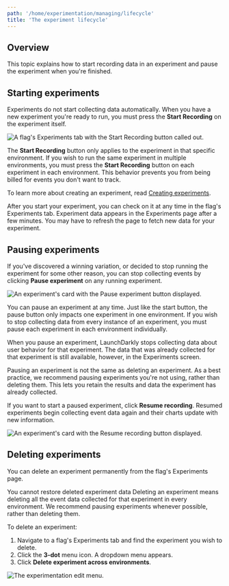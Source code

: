 ```yaml
---
path: '/home/experimentation/managing/lifecycle'
title: 'The experiment lifecycle'
---
```


## Overview

This topic explains how to start recording data in an experiment and pause the experiment when you're finished.

## Starting experiments

Experiments do not start collecting data automatically. When you have a new experiment you're ready to run, you must press the **Start Recording** on the experiment itself.

![A flag's Experiments tab with the Start Recording button called out.](../../../images/experiment-start-recording-callout.png)

The **Start Recording** button only applies to the experiment in that specific environment. If you wish to run the same experiment in multiple environments, you must press the **Start Recording** button on each experiment in each environment. This behavior prevents you from being billed for events you don't want to track.

To learn more about creating an experiment, read [Creating experiments](/home/experimentation/create).

After you start your experiment, you can check on it at any time in the flag's Experiments tab. Experiment data appears in the Experiments page after a few minutes. You may have to refresh the page to fetch new data for your experiment.

## Pausing experiments

If you've discovered a winning variation, or decided to stop running the experiment for some other reason, you can stop collecting events by clicking **Pause experiment** on any running experiment.

![An experiment's card with the Pause experiment button displayed.](../../../images/experiment-pause.png)

You can pause an experiment at any time. Just like the start button, the pause button only impacts one experiment in one environment. If you wish to stop collecting data from every instance of an experiment, you must pause each experiment in each environment individually.

When you pause an experiment, LaunchDarkly stops collecting data about user behavior for that experiment. The data that was already collected for that experiment is still available, however, in the Experiments screen.

Pausing an experiment is not the same as deleting an experiment. As a best practice, we recommend pausing experiments you're not using, rather than deleting them. This lets you retain the results and data the experiment has already collected.

If you want to start a paused experiment, click **Resume recording**. Resumed experiments begin collecting event data again and their charts update with new information.

![An experiment's card with the Resume recording button displayed.](../../../images/experiment-resume.png)

## Deleting experiments

You can delete an experiment permanently from the flag's Experiments page.

<Callout intent="warning">
  <CalloutTitle>You cannot restore deleted experiment data</CalloutTitle>
  <CalloutDescription>
    Deleting an experiment means deleting all the event data collected for that experiment in every environment. We
    recommend pausing experiments whenever possible, rather than deleting them.
  </CalloutDescription>
</Callout>

To delete an experiment:

1. Navigate to a flag's Experiments tab and find the experiment you wish to delete.
2. Click the **3-dot** menu icon. A dropdown menu appears.
3. Click **Delete experiment across environments**.

![The experimentation edit menu.](../../../images/experiment-delete.png)
